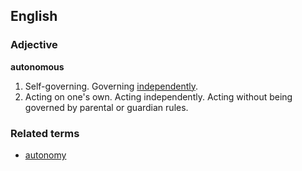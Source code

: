 ==English==

===Adjective===
'''autonomous'''

#Self-governing.  Governing [[independently]].
#Acting on one's own.  Acting independently.  Acting without being governed by parental or guardian rules.

===Related terms===
*[[autonomy]]